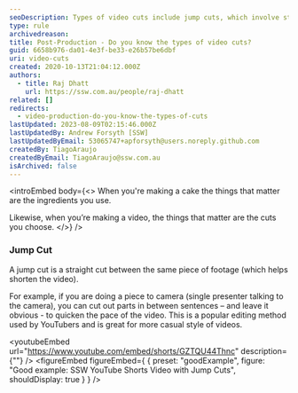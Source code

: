 ```yaml
---
seoDescription: Types of video cuts include jump cuts, which involve straight cutting between the same piece of footage to shorten the video and quicken the pace.
type: rule
archivedreason:
title: Post-Production - Do you know the types of video cuts?
guid: 6658b976-da01-4e3f-be33-e26b57be6dbf
uri: video-cuts
created: 2020-10-13T21:04:12.000Z
authors:
  - title: Raj Dhatt
    url: https://ssw.com.au/people/raj-dhatt
related: []
redirects:
  - video-production-do-you-know-the-types-of-cuts
lastUpdated: 2023-08-09T02:15:46.000Z
lastUpdatedBy: Andrew Forsyth [SSW]
lastUpdatedByEmail: 53065747+apforsyth@users.noreply.github.com
createdBy: TiagoAraujo
createdByEmail: TiagoAraujo@ssw.com.au
isArchived: false
---
```


<introEmbed
  body={<>
When you're making a cake the things that matter are the ingredients you use.

Likewise, when you’re making a video, the things that matter are the cuts you choose.
  </>}
/>
### Jump Cut

A jump cut is a straight cut between the same piece of footage (which helps shorten the video).

For example, if you are doing a piece to camera (single presenter talking to the camera), you can cut out parts in between sentences – and leave it obvious - to quicken the pace of the video. This is a popular editing method used by YouTubers and is great for more casual style of videos.

<youtubeEmbed url="https://www.youtube.com/embed/shorts/GZTQU44Thnc" description={""} />
<figureEmbed figureEmbed={ {
  preset: "goodExample",
  figure: "Good example: SSW YouTube Shorts Video with Jump Cuts",
  shouldDisplay: true
} } />
